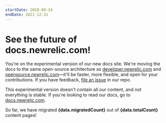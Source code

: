 ```yaml
---
startDate: 2020-09-24
endDate: 2021-12-31
---
```



# See the future of docs.newrelic.com!

You're on the experimental version of our new docs site. We're moving the docs to the same open-source architecture as [developer.newrelic.com](https://developer.newrelic.com) and [opensource.newrelic.com](https://opensource.newrelic.com)—it'll be faster, more flexible, and open for your contributions. If you have feedback, [file an issue](https://github.com/newrelic/docs-website/issues) in our repo.

This experimental version doesn't contain all our content, and not everything is stable. If you're looking to read our docs, go to [docs.newrelic.com](https://docs.newrelic.com).

So far, we have migrated **{data.migratedCount}** out of **{data.totalCount}** content pages!

